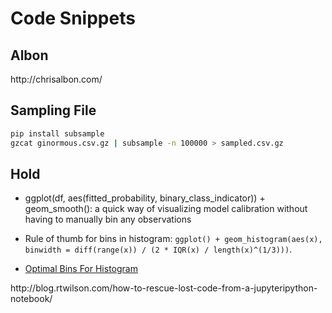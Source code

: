 # Code Snippets

## Albon

http://chrisalbon.com/

## Sampling File

```bash
pip install subsample
gzcat ginormous.csv.gz | subsample -n 100000 > sampled.csv.gz
```

## Hold

* ggplot(df, aes(fitted_probability, binary_class_indicator)) +
geom_smooth(): a quick way of visualizing model calibration without having to manually bin any observations

* Rule of thumb for bins in histogram: `ggplot() + geom_histogram(aes(x), binwidth = diff(range(x)) / (2 * IQR(x) / length(x)^(1/3)))`.

* [Optimal Bins For Histogram](https://stats.stackexchange.com/questions/798/calculating-optimal-number-of-bins-in-a-histogram/862#862)

http://blog.rtwilson.com/how-to-rescue-lost-code-from-a-jupyteripython-notebook/
